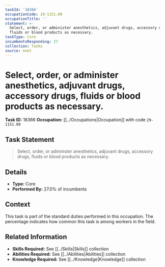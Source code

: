 ```yaml
---
taskId: '18366'
occupationCode: 29-1151.00
occupationTitle: ''
statement: >-
  Select, order, or administer anesthetics, adjuvant drugs, accessory drugs,
  fluids or blood products as necessary.
taskType: Core
incumbentsResponding: 27
collection: Tasks
source: onet
---
```

# Select, order, or administer anesthetics, adjuvant drugs, accessory drugs, fluids or blood products as necessary.

**Task ID:** 18366
**Occupation:** [[../Occupations|Occupation]] with code `29-1151.00`

## Task Statement

> Select, order, or administer anesthetics, adjuvant drugs, accessory drugs, fluids or blood products as necessary.

## Details

- **Type:** Core
- **Performed By:** 27.0% of incumbents

## Context

This task is part of the standard duties performed in this occupation. The percentage indicates how common this task is among workers in the field.

## Related Information

- **Skills Required:** See [[../Skills|Skills]] collection
- **Abilities Required:** See [[../Abilities|Abilities]] collection
- **Knowledge Required:** See [[../Knowledge|Knowledge]] collection

